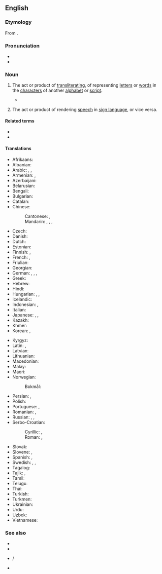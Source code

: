 ==English==
{{wikipedia}}

===Etymology===
From {{af|en|trans-|literation}}.

===Pronunciation===
* {{IPA|en|/ˌtɹænzlɪtəˈɹeɪʃən/}}
* {{rhymes|en|eɪʃən}}

===Noun===
{{en-noun|~}}

# {{lb|en|linguistics|translation studies}} The act or product of [[transliterating]], of representing [[letter]]s or [[word]]s in the [[character]]s of another [[alphabet]] or [[script]].
#* {{quote-journal|1=en|year=2018|author=James Lambert|title=Anglo-Indian slang in dictionaries on historical principles|journal=World Englishes|volume=37|page=251|text=This searching was facilitated by the author's knowledge of the vagaries of Anglo-Indian spelling and the numerous colonial-era '''transliteration''' systems used for loanwords from Indian languages.}}
# {{lb|en|sign language}} The act or product of rendering [[speech]] in [[sign language]], or vice versa.

====Related terms====
* {{l|en|transliterate}}
* {{l|en|transliterator}}

====Translations====
{{trans-top|product of transliterating}}
* Afrikaans: {{t+|af|transliterasie}}
* Albanian: {{t|sq|transliterim|m}}
* Arabic: {{t|ar|نَقْحَرَة|f}}, {{t|ar|كَرْشَنَة|f}}, {{qualifier|romanisation}} {{t|ar|رَوْمَنَة|f}}
* Armenian: {{t+|hy|գրադարձություն}}, {{t+|hy|տառադարձություն}}
* Azerbaijani: {{t|az|transliterasiya}}
* Belarusian: {{t|be|транслітара́цыя|f}}
* Bengali: {{t|bn|প্রতিবর্ণীকরণ}}
* Bulgarian: {{t|bg|транслитера́ция|f}}
* Catalan: {{t+|ca|transliteració|f}}
* Chinese:
*: Cantonese: {{t|yue|譯音}}, {{t|yue|译音|tr=jik6 jam1}}
*: Mandarin: {{t+|cmn|轉寫}}, {{t+|cmn|转写|tr=zhuǎnxiě}}, {{t+|cmn|音譯}}, {{t+|cmn|音译|tr=yīnyì}}
* Czech: {{t|cs|transliterace|f}}
* Danish: {{t+|da|translitteration|c}}
* Dutch: {{t+|nl|transliteratie|f}}
* Estonian: {{t|et|transliteratsioon}}
* Finnish: {{t+|fi|translitterointi}}, {{t+|fi|siirtokirjoitus}}
* French: {{t+|fr|transcription|f}}, {{t+|fr|translittération|f}}
* Friulian: {{t|fur|trasliterazion|f}}
* Georgian: {{t|ka|ტრანსლიტერაცია}}
* German: {{t+|de|Transkription|f}}, {{t+|de|Transliteration|f}}, {{t+|de|Umschrift|m}}, {{t+|de|Umschreibung|f}}
* Greek: {{t+|el|μεταγραμματισμός|m}}
* Hebrew: {{t+|he|תַּעְתִּיק|m|tr=ta'tík}}
* Hindi: {{t|hi|लिप्यन्तरण|m}}
* Hungarian: {{t|hu|átbetűzés}}, {{t|hu|transzliteráció}}, {{t|hu|[[betű]] [[szerinti]] / [[betűnkénti]] [[átírás]]}}
* Icelandic: {{t|is|umritun|f}}
* Indonesian: {{t+|id|alih aksara}}, {{t+|id|transliterasi}}
* Italian: {{t+|it|traslitterazione|f}}
* Japanese: {{qualifier|lexical translation}} {{t|ja|字訳|tr=じやく, jiyaku}}, {{qualifier|phonetical translation}} {{t|ja|音訳|tr=おんやく, on'yaku}}, {{t|ja|翻字|tr=ほんじ, honji}}
* Kazakh: {{t|kk|транслитерация}}
* Khmer: {{t+|km|អក្សរសព្ទ}}
* Korean: {{t+|ko|전자(轉字)}}, {{t+|ko|음역(音譯)}}
{{trans-mid}}
* Kyrgyz: {{t|ky|транслитерация}}
* Latin: {{qualifier|Classical and Vulgar Latin}} {{t|la|transcriptio|f}}, {{qualifier|Modern Latin}} {{t|la|translitteratio|f}}
* Latvian: {{t|lv|transliterācija|f}}
* Lithuanian: {{t|lt|transliteracija|f}}
* Macedonian: {{t|mk|транслитерација|f}}
* Malay: {{t+|ms|transliterasi}}
* Maori: {{t|mi|kupu whakawhiti}}
* Norwegian:
*: Bokmål: {{t|nb|transliterasjon|m}}
* Persian: {{t|fa|حرف‌نویسی|tr=harf-nevisi}}, {{t+|fa|نویسه‌گردانی|tr=nevise-gardâni}}
* Polish: {{t+|pl|transliteracja|f}}
* Portuguese: {{t+|pt|transcrição|f}}, {{t+|pt|transliteração|f}}
* Romanian: {{t+|ro|transcripție|f}}, {{t+|ro|transliterație|f}}
* Russian: {{t+|ru|транслитера́ция|f}}, {{t|ru|транслитери́рование|n}}, {{t+|ru|трансли́т|m}}
* Serbo-Croatian:
*: Cyrillic: {{t|sh|транслитера́ција|f}}, {{t|sh|пријеслов|m}}
*: Roman: {{t|sh|transliterácija|f}}, {{t|sh|prijeslov|m}}
* Slovak: {{t|sk|transliterácia|f}}
* Slovene: {{t|sl|prečrkovanje|n}}, {{t|sl|transliteracija|f}}
* Spanish: {{t+|es|transcripción|f}}, {{t+|es|transliteración|f}}
* Swedish: {{t+|sv|translitteration|c}}, {{t|sv|translitterering|c}}, {{t|sv|transkribering|c}}
* Tagalog: {{t|tl|transliterasyon}}
* Tajik: {{t|tg|транслитератсия}}, {{t|tg|нависагардонӣ}}
* Tamil: {{t-needed|ta}}
* Telugu: {{t|te|ప్రతిలేఖనం}}
* Thai: {{t|th|คำทับศัพท์}}
* Turkish: {{t+|tr|transliterasyon}}
* Turkmen: {{t|tk|transliterasiýa}}
* Ukrainian: {{t|uk|транслітера́ція|f}}
* Urdu: {{t+|ur|نقل حرفی|f|tr=naqal harfī}}
* Uzbek: {{t+|uz|transliteratsiya}}
* Vietnamese: {{t|vi|chuyển chữ|alt=sự chuyển chữ}}
{{trans-bottom}}

===See also===
* {{l|en|transcription}}
* {{l|en|Romanization}}
* {{l|en|pronunciation spelling}} / {{l|en|pronunciation respelling}}
* {{l|en|Wiktionary:Transliteration and romanization}}